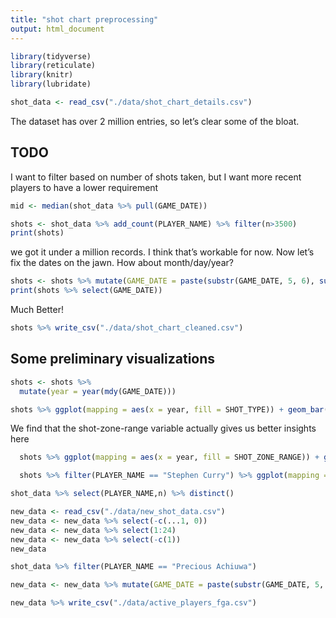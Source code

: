 ```yaml
---
title: "shot chart preprocessing"
output: html_document
---
```


```r
library(tidyverse) 
library(reticulate)
library(knitr)
library(lubridate)

shot_data <- read_csv("./data/shot_chart_details.csv")
```

The dataset has over 2 million entries, so let's clear some of the bloat.

## TODO

I want to filter based on number of shots taken, but I want more recent players to have a lower requirement
```r
mid <- median(shot_data %>% pull(GAME_DATE))

shots <- shot_data %>% add_count(PLAYER_NAME) %>% filter(n>3500)
print(shots)
```

we got it under a million records. I think that's workable for now. Now let's fix the dates on the jawn. How about month/day/year? 

```r
shots <- shots %>% mutate(GAME_DATE = paste(substr(GAME_DATE, 5, 6), substr(GAME_DATE, 7,8), substr(GAME_DATE, 1,4), sep="-"))
print(shots %>% select(GAME_DATE))
```
Much Better!

```r
shots %>% write_csv("./data/shot_chart_cleaned.csv")
```

## Some preliminary visualizations

```r
shots <- shots %>%
  mutate(year = year(mdy(GAME_DATE)))

shots %>% ggplot(mapping = aes(x = year, fill = SHOT_TYPE)) + geom_bar(position = "fill")

```
 We find that the shot-zone-range variable actually gives us better insights here 
```r
  shots %>% ggplot(mapping = aes(x = year, fill = SHOT_ZONE_RANGE)) + geom_bar(position = "fill")

  shots %>% filter(PLAYER_NAME == "Stephen Curry") %>% ggplot(mapping = aes(x = PLAYER_NAME, y=SHOT_DISTANCE)) + geom_violin(trim=FALSE)
```



```r

shot_data %>% select(PLAYER_NAME,n) %>% distinct()

```

```r

new_data <- read_csv("./data/new_shot_data.csv")
new_data <- new_data %>% select(-c(...1, 0))
new_data <- new_data %>% select(1:24)
new_data <- new_data %>% select(-c(1))
new_data
```


```r
shot_data %>% filter(PLAYER_NAME == "Precious Achiuwa")

new_data <- new_data %>% mutate(GAME_DATE = paste(substr(GAME_DATE, 5, 6), substr(GAME_DATE, 7,8), substr(GAME_DATE, 1,4), sep="-"))

new_data %>% write_csv("./data/active_players_fga.csv")
```

